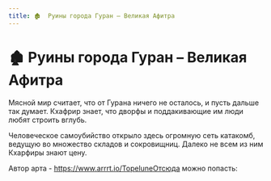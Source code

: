 ```yaml
---
title: 🏚  Руины города Гуран – Великая Афитра
---
```

# 🏚  Руины города Гуран – Великая Афитра


Мясной мир считает, что от Гурана ничего не осталось, и пусть дальше так думает. Кхафрир знает, что дворфы и поддакивающие им люди любят строить вглубь. 

Человеческое самоубийство открыло здесь огромную сеть катакомб, ведущую во множество складов и сокровищниц. Далеко не всем из ним Кхарфиры знают цену.

Автор арта - https://www.arrrt.io/TopeluneОтсюда можно попасть:<br/>